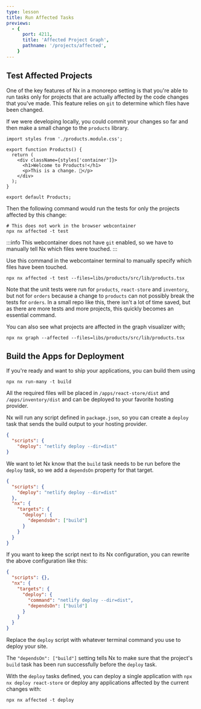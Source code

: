 ```yaml
---
type: lesson
title: Run Affected Tasks
previews:
  - {
      port: 4211,
      title: 'Affected Project Graph',
      pathname: '/projects/affected',
    }
---
```


## Test Affected Projects


<VideoLink link="https://youtu.be/gc4N7kxiA50?t=614"></VideoLink>

One of the key features of Nx in a monorepo setting is that you're able to run tasks only for projects that are actually affected by the code changes that you've made. This feature relies on `git` to determine which files have been changed.

If we were developing locally, you could commit your changes so far and then make a small change to the `products` library.

```tsx title="libs/products/src/lib/products.tsx"
import styles from './products.module.css';

export function Products() {
  return (
    <div className={styles['container']}>
      <h1>Welcome to Products!</h1>
      <p>This is a change. 👋</p>
    </div>
  );
}

export default Products;
```

Then the following command would run the tests for only the projects affected by this change:

```shell
# This does not work in the browser webcontainer
npx nx affected -t test
```

:::info
This webcontainer does not have `git` enabled, so we have to manually tell Nx which files were touched.
:::

Use this command in the webcontainer terminal to manually specify which files have been touched.

```shell
npx nx affected -t test --files=libs/products/src/lib/products.tsx
```

Note that the unit tests were run for `products`, `react-store` and `inventory`, but not for `orders` because a change to `products` can not possibly break the tests for `orders`. In a small repo like this, there isn't a lot of time saved, but as there are more tests and more projects, this quickly becomes an essential command.

You can also see what projects are affected in the graph visualizer with;

```shell
npx nx graph --affected --files=libs/products/src/lib/products.tsx
```

## Build the Apps for Deployment

<VideoLink link="https://youtu.be/gc4N7kxiA50?t=713"></VideoLink>

If you're ready and want to ship your applications, you can build them using

```shell
npx nx run-many -t build
```

All the required files will be placed in `/apps/react-store/dist` and `/apps/inventory/dist` and can be deployed to your favorite hosting provider.

Nx will run any script defined in `package.json`, so you can create a `deploy` task that sends the build output to your hosting provider.

```json {% fileName="apps/react-store/package.json" %}
{
  "scripts": {
    "deploy": "netlify deploy --dir=dist"
}
```

We want to let Nx know that the `build` task needs to be run before the `deploy` task, so we add a `dependsOn` property for that target.

```json title="apps/react-store/package.json"
{
  "scripts": {
    "deploy": "netlify deploy --dir=dist"
  },
  "nx": {
    "targets": {
      "deploy": {
        "dependsOn": ["build"]
      }
    }
  }
}
```

If you want to keep the script next to its Nx configuration, you can rewrite the above configuration like this:

```json title="apps/react-store/package.json"
{
  "scripts": {},
  "nx": {
    "targets": {
      "deploy": {
        "command": "netlify deploy --dir=dist",
        "dependsOn": ["build"]
      }
    }
  }
}
```

Replace the `deploy` script with whatever terminal command you use to deploy your site.

The `"dependsOn": ["build"]` setting tells Nx to make sure that the project's `build` task has been run successfully before the `deploy` task.

With the `deploy` tasks defined, you can deploy a single application with `npx nx deploy react-store` or deploy any applications affected by the current changes with:

```shell
npx nx affected -t deploy
```
